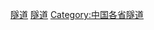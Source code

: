{{Catnav|頁面分類|各種主題的頁面分類|按國家分類|各國建築|各國隧道}}
{{Catnav|頁面分類|各種主題的頁面分類|按國家分類|各國交通|澳門交通}}
{{Catnav|頁面分類|各種主題的頁面分類|依中国各省来作的分类|中國各省交通|澳門交通}}
{{Catnav|頁面分類|各種主題的頁面分類|依中国各省来作的分类|中国各省建筑|澳門建築}}
{{Catnav|頁面分類|人类社会|交通|隧道|各國隧道}}
{{Catnav|頁面分類|人类社会|交通|各國交通|澳門交通}}

{{Commons category|Tunnels in Macau}}

[[Category:澳門交通|隧道]]
[[Category:澳門建築物|隧道]]
[[Category:中国各省隧道|Category:中国各省隧道]]